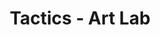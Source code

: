---
title: "Tactics - Art Lab"
order: "11"
hero_image: "./tactics_Lobasyuk_thumbnail.jpg"
hero_image_alt: "Tactics - Art Lab"
---